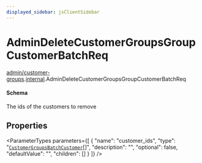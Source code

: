 ```yaml
---
displayed_sidebar: jsClientSidebar
---
```



# AdminDeleteCustomerGroupsGroupCustomerBatchReq

[admin/customer-groups](../../modules/admin_customer_groups.mdx).[internal](../../admin_customer_groups/modules/admin_customer_groups.internal.mdx).AdminDeleteCustomerGroupsGroupCustomerBatchReq

#### Schema

The ids of the customers to remove

## Properties

<ParameterTypes parameters={[
  {
    "name": "customer_ids",
    "type": "[`CustomerGroupsBatchCustomer`](admin_customer_groups.internal.CustomerGroupsBatchCustomer.mdx)[]",
    "description": "",
    "optional": false,
    "defaultValue": "",
    "children": []
  }
]} />

